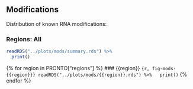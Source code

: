 ## Modifications {.tabset}

Distribution of known RNA modifications:
<!-- TODO covered modifications -->

### Regions: All
```r
readRDS("../plots/mods/summary.rds") %>%
  print()
```

{% for region in PRONTO["regions"] %}
### {{region}}
```{r, fig-mods-{{region}}}
readRDS("../plots/mods/{{region}}.rds") %>%
  print()
```
{% endfor %}
